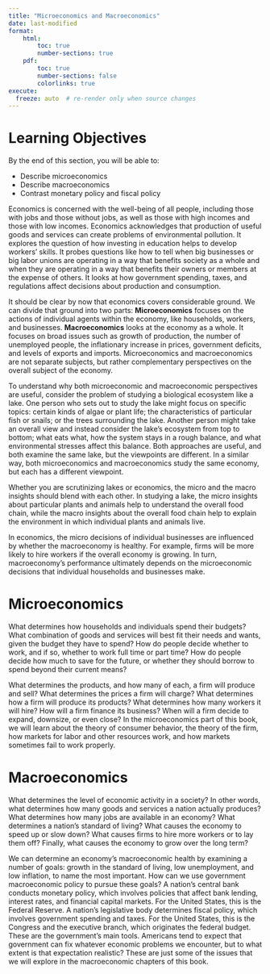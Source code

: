 ```yaml
---
title: "Microeconomics and Macroeconomics"
date: last-modified
format: 
    html: 
        toc: true
        number-sections: true
    pdf:
        toc: true
        number-sections: false
        colorlinks: true
execute:
  freeze: auto  # re-render only when source changes
---
```


# Learning Objectives

By the end of this section, you will be able to:

- Describe microeconomics
- Describe macroeconomics
- Contrast monetary policy and fiscal policy

Economics is concerned with the well-being of all people, including those with jobs and those without jobs, as well as those with high incomes and those with low incomes. Economics acknowledges that production of useful goods and services can create problems of environmental pollution. It explores the question of how investing in education helps to develop workers’ skills. It probes questions like how to tell when big businesses or big labor unions are operating in a way that benefits society as a whole and when they are operating in a way that benefits their owners or members at the expense of others. It looks at how government spending, taxes, and regulations affect decisions about production and consumption.

It should be clear by now that economics covers considerable ground. We can divide that ground into two parts: **Microeconomics** focuses on the actions of individual agents within the economy, like households, workers, and businesses. **Macroeconomics** looks at the economy as a whole. It focuses on broad issues such as growth of production, the number of unemployed people, the inflationary increase in prices, government deficits, and levels of exports and imports. Microeconomics and macroeconomics are not separate subjects, but rather complementary perspectives on the overall subject of the economy.

To understand why both microeconomic and macroeconomic perspectives are useful, consider the problem of studying a biological ecosystem like a lake. One person who sets out to study the lake might focus on specific topics: certain kinds of algae or plant life; the characteristics of particular fish or snails; or the trees surrounding the lake. Another person might take an overall view and instead consider the lake's ecosystem from top to bottom; what eats what, how the system stays in a rough balance, and what environmental stresses affect this balance. Both approaches are useful, and both examine the same lake, but the viewpoints are different. In a similar way, both microeconomics and macroeconomics study the same economy, but each has a different viewpoint.

Whether you are scrutinizing lakes or economics, the micro and the macro insights should blend with each other. In studying a lake, the micro insights about particular plants and animals help to understand the overall food chain, while the macro insights about the overall food chain help to explain the environment in which individual plants and animals live.

In economics, the micro decisions of individual businesses are influenced by whether the macroeconomy is healthy. For example, firms will be more likely to hire workers if the overall economy is growing. In turn, macroeconomy's performance ultimately depends on the microeconomic decisions that individual households and businesses make.

# Microeconomics

What determines how households and individuals spend their budgets? What combination of goods and services will best fit their needs and wants, given the budget they have to spend? How do people decide whether to work, and if so, whether to work full time or part time? How do people decide how much to save for the future, or whether they should borrow to spend beyond their current means?

What determines the products, and how many of each, a firm will produce and sell? What determines the prices a firm will charge? What determines how a firm will produce its products? What determines how many workers it will hire? How will a firm finance its business? When will a firm decide to expand, downsize, or even close? In the microeconomics part of this book, we will learn about the theory of consumer behavior, the theory of the firm, how markets for labor and other resources work, and how markets sometimes fail to work properly.

# Macroeconomics

What determines the level of economic activity in a society? In other words, what determines how many goods and services a nation actually produces? What determines how many jobs are available in an economy? What determines a nation’s standard of living? What causes the economy to speed up or slow down? What causes firms to hire more workers or to lay them off? Finally, what causes the economy to grow over the long term?

We can determine an economy's macroeconomic health by examining a number of goals: growth in the standard of living, low unemployment, and low inflation, to name the most important. How can we use government macroeconomic policy to pursue these goals? A nation's central bank conducts monetary policy, which involves policies that affect bank lending, interest rates, and financial capital markets. For the United States, this is the Federal Reserve. A nation's legislative body determines fiscal policy, which involves government spending and taxes. For the United States, this is the Congress and the executive branch, which originates the federal budget. These are the government's main tools. Americans tend to expect that government can fix whatever economic problems we encounter, but to what extent is that expectation realistic? These are just some of the issues that we will explore in the macroeconomic chapters of this book.